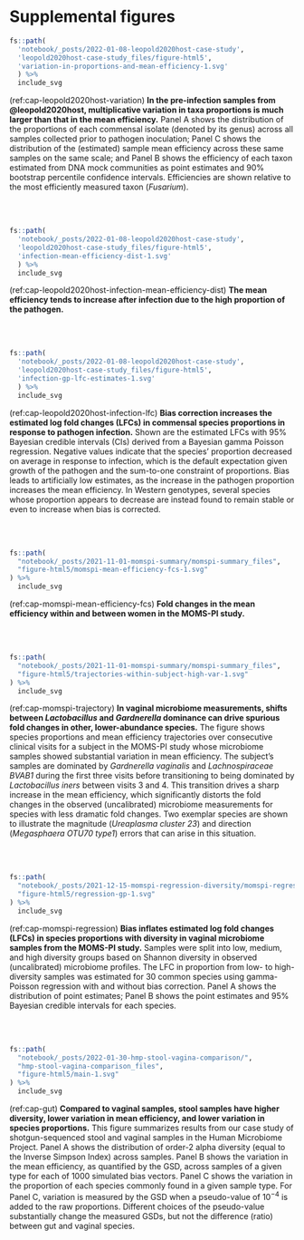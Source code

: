 # Supplemental figures

<!-- Case studies: leopold2020host -->

```r
fs::path(
  'notebook/_posts/2022-01-08-leopold2020host-case-study',
  'leopold2020host-case-study_files/figure-html5',
  'variation-in-proportions-and-mean-efficiency-1.svg'
  ) %>%
  include_svg
```

(ref:cap-leopold2020host-variation) **In the pre-infection samples from @leopold2020host, multiplicative variation in taxa proportions is much larger than that in the mean efficiency.** Panel A shows the distribution of the proportions of each commensal isolate (denoted by its genus) across all samples collected prior to pathogen inoculation; Panel C shows the distribution of the (estimated) sample mean efficiency across these same samples on the same scale; and Panel B shows the efficiency of each taxon estimated from DNA mock communities as point estimates and 90% bootstrap percentile confidence intervals. Efficiencies are shown relative to the most efficiently measured taxon (_Fusarium_).

<br><br>

```r
fs::path(
  'notebook/_posts/2022-01-08-leopold2020host-case-study',
  'leopold2020host-case-study_files/figure-html5',
  'infection-mean-efficiency-dist-1.svg'
  ) %>%
  include_svg
```

(ref:cap-leopold2020host-infection-mean-efficiency-dist) **The mean efficiency tends to increase after infection due to the high proportion of the pathogen.**

<br><br>

```r
fs::path(
  'notebook/_posts/2022-01-08-leopold2020host-case-study',
  'leopold2020host-case-study_files/figure-html5',
  'infection-gp-lfc-estimates-1.svg'
  ) %>%
  include_svg
```

(ref:cap-leopold2020host-infection-lfc) **Bias correction increases the estimated log fold changes (LFCs) in commensal species proportions in response to pathogen infection.** Shown are the estimated LFCs with 95% Bayesian credible intervals (CIs) derived from a Bayesian gamma Poisson regression. Negative values indicate that the species' proportion decreased on average in response to infection, which is the default expectation given growth of the pathogen and the sum-to-one constraint of proportions. Bias leads to artificially low estimates, as the increase in the pathogen proportion increases the mean efficiency. In Western genotypes, several species whose proportion appears to decrease are instead found to remain stable or even to increase when bias is corrected.

<br><br>

<!-- Case study: MOMSPI -->

```r
fs::path(
  "notebook/_posts/2021-11-01-momspi-summary/momspi-summary_files", 
  "figure-html5/momspi-mean-efficiency-fcs-1.svg"
) %>%
  include_svg
```

(ref:cap-momspi-mean-efficiency-fcs) **Fold changes in the mean efficiency within and between women in the MOMS-PI study.**

<br><br>

```r
fs::path(
  "notebook/_posts/2021-11-01-momspi-summary/momspi-summary_files", 
  "figure-html5/trajectories-within-subject-high-var-1.svg"
) %>%
  include_svg
```

(ref:cap-momspi-trajectory) **In vaginal microbiome measurements, shifts between _Lactobacillus_ and _Gardnerella_ dominance can drive spurious fold changes in other, lower-abundance species.** The figure shows species proportions and mean efficiency trajectories over consecutive clinical visits for a subject in the MOMS-PI study whose microbiome samples showed substantial variation in mean efficiency. The subject's samples are dominated by _Gardnerella vaginalis_ and _Lachnospiraceae BVAB1_ during the first three visits before transitioning to being dominated by _Lactobacillus iners_ between visits 3 and 4. This transition drives a sharp increase in the mean efficiency, which significantly distorts the fold changes in the observed (uncalibrated) microbiome measurements for species with less dramatic fold changes. Two exemplar species are shown to illustrate the magnitude (_Ureaplasma cluster 23_) and direction (_Megasphaera OTU70 type1_) errors that can arise in this situation.

<br><br>

```r
fs::path(
  "notebook/_posts/2021-12-15-momspi-regression-diversity/momspi-regression-diversity_files", 
  "figure-html5/regression-gp-1.svg"
) %>%
  include_svg
```

(ref:cap-momspi-regression) **Bias inflates estimated log fold changes (LFCs) in species proportions with diversity in vaginal microbiome samples from the MOMS-PI study.** Samples were split into low, medium, and high diversity groups based on Shannon diversity in observed (uncalibrated) microbiome profiles. The LFC in proportion from low- to high-diversity samples was estimated for 30 common species using gamma-Poisson regression with and without bias correction. Panel A shows the distribution of point estimates; Panel B shows the point estimates and 95% Bayesian credible intervals for each species.

<br><br>

<!-- Case studies: Gut -->


```r
fs::path(
  "notebook/_posts/2022-01-30-hmp-stool-vagina-comparison/",
  "hmp-stool-vagina-comparison_files",
  "figure-html5/main-1.svg"
) %>%
  include_svg
```

(ref:cap-gut) **Compared to vaginal samples, stool samples have higher diversity, lower variation in mean efficiency, and lower variation in species proportions.** This figure summarizes results from our case study of shotgun-sequenced stool and vaginal samples in the Human Microbiome Project. Panel A shows the distribution of order-2 alpha diversity (equal to the Inverse Simpson Index) across samples. Panel B shows the variation in the mean efficiency, as quantified by the GSD, across samples of a given type for each of 1000 simulated bias vectors. Panel C shows the variation in the proportion of each species commonly found in a given sample type. For Panel C, variation is measured by the GSD when a pseudo-value of $10^{-4}$ is added to the raw proportions. Different choices of the pseudo-value substantially change the measured GSDs, but not the difference (ratio) between gut and vaginal species.

<br><br>

<!-- Solutions -->
